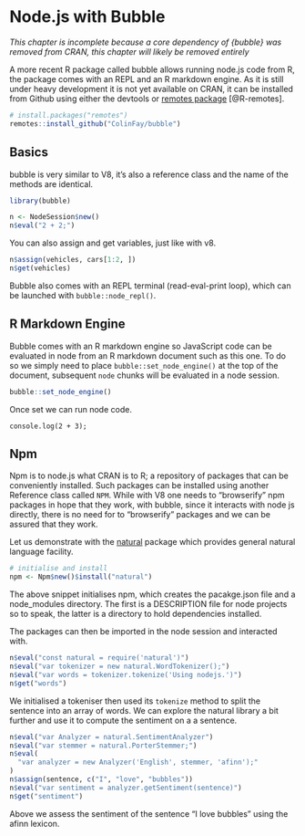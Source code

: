 # Node.js with Bubble {#node}

_This chapter is incomplete because a core dependency of {bubble} was removed from CRAN, this chapter will likely be removed entirely_

A more recent R package called bubble allows running node.js code from R, the package comes with an REPL and an R markdown engine. As it is still under heavy development it is not yet available on CRAN, it can be installed from Github using either the devtools or [remotes package](https://remotes.r-lib.org/) [@R-remotes].

```r
# install.packages("remotes")
remotes::install_github("ColinFay/bubble")
```

## Basics 

bubble is very similar to V8, it's also a reference class and the name of the methods are identical.

```r
library(bubble)

n <- NodeSession$new()
n$eval("2 + 2;")
```

You can also assign and get variables, just like with v8.

```r
n$assign(vehicles, cars[1:2, ])
n$get(vehicles)
```

Bubble also comes with an REPL terminal (read-eval-print loop), which can be launched with `bubble::node_repl()`.

## R Markdown Engine 

Bubble comes with an R markdown engine so JavaScript code can be evaluated in node from an R markdown document such as this one. To do so we simply need to place `bubble::set_node_engine()` at the top of the document, subsequent `node` chunks will be evaluated in a node session.

```r
bubble::set_node_engine()
```

Once set we can run node code.

```node
console.log(2 + 3);
```

## Npm 

Npm is to node.js what CRAN is to R; a repository of packages that can be conveniently installed. Such packages can be installed using another Reference class called `NPM`. While with V8 one needs to "browserify" npm packages in hope that they work, with bubble, since it interacts with node js directly, there is no need for to "browserify" packages and we can be assured that they work.

Let us demonstrate with the [natural](https://github.com/NaturalNode/natural) package which provides general natural language facility. 

```r
# initialise and install
npm <- Npm$new()$install("natural")
```

The above snippet initialises npm, which creates the pacakge.json file and a node_modules directory. The first is a DESCRIPTION file for node projects so to speak, the latter is a directory to hold dependencies installed.

The packages can then be imported in the node session and interacted with.

```r
n$eval("const natural = require('natural')")
n$eval("var tokenizer = new natural.WordTokenizer();")
n$eval("var words = tokenizer.tokenize('Using nodejs.')")
n$get("words")
```

We initialised a tokeniser then used its `tokenize` method to split the sentence into an array of words. We can explore the natural library a bit further and use it to compute the sentiment on a a sentence.

```r
n$eval("var Analyzer = natural.SentimentAnalyzer")
n$eval("var stemmer = natural.PorterStemmer;")
n$eval(
  "var analyzer = new Analyzer('English', stemmer, 'afinn');"
)
n$assign(sentence, c("I", "love", "bubbles"))
n$eval("var sentiment = analyzer.getSentiment(sentence)")
n$get("sentiment")
```

Above we assess the sentiment of the sentence "I love bubbles" using the afinn lexicon.
